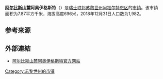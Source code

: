 {{Infobox settlement
| name = 阿尔比斯山麓阿奥伊格斯特
| native_name = {{lang|de|Aeugst am Albis}}
| settlement_type = [[市镇_(瑞士)|瑞士市镇]]
| image_skyline = Aeugst01.jpg
| image_caption = 阿尔比斯山麓阿奥伊格斯特风光
| image_seal = Aeugst am Albis-blazon.svg
| image_map = Karte Gemeinde Aeugst am Albis 2007.png
| map_caption = 阿尔比斯山麓阿奥伊格斯特在阿福尔特恩区的位置
| pushpin_map = Switzerland
| pushpin_relief = Switzerland relief location map.jpg
| pushpin_label_position = bottom
| pushpin_map_caption = 阿尔比斯山麓阿奥伊格斯特在瑞士的位置
| subdivision_type = 国家
| subdivision_name = {{CHE}}
| subdivision_type1 = [[瑞士行政区划|州]]
| subdivision_name1 = {{flagicon|Zürich|size=16px}} [[苏黎世州|苏黎世州]]
| subdivision_type2 = [[区_(瑞士)|区]]
| subdivision_name2 = [[阿福尔特恩区|阿福尔特恩区]]
| elevation_m = 696
| area_footnotes = <ref name=面积>{{cite web|url=https://www.bfs.admin.ch/bfs/de/home/statistiken/raum-umwelt/bodennutzung-bedeckung/gesamtspektrum-regionalen-stufen/gemeinden.html|title=Arealstatistik Standard - Gemeinden nach 4 Hauptbereichen|trans_title=瑞士联邦按四种用地类型划分的市镇面积统计表|date=2018-11-26|publisher=[[瑞士联邦统计署|瑞士联邦统计署]]|language=de|accessdate=2019-12-02|archive-date=2019-11-15|archive-url=https://web.archive.org/web/20191115011326/https://www.bfs.admin.ch/bfs/de/home/statistiken/raum-umwelt/bodennutzung-bedeckung/gesamtspektrum-regionalen-stufen/gemeinden.html|dead-url=no}}</ref>
| area_total_km2 = 7.87
| population_as_of = 2018年12月31日
| population_footnotes = <ref>{{cite web|url=https://www.bfs.admin.ch/bfs/de/home/statistiken/bevoelkerung.assetdetail.7966022.html|title=Ständige Wohnbevölkerung nach Staatsangehörigkeitskategorie, Geschlecht und Gemeinde, Provisorische Jahresergebnisse, 2018|trans_title=瑞士联邦2018年按国籍、性别和市镇划分的常住人口统计表|date=2019-04-09|publisher=[[瑞士联邦统计署|瑞士联邦统计署]]|language=de|accessdate=2019-11-12|archive-date=2019-04-11|archive-url=https://web.archive.org/web/20190411063248/https://www.bfs.admin.ch/bfs/de/home/statistiken/bevoelkerung.assetdetail.7966022.html|dead-url=no}}</ref>
| population_total = 1982
| population_density_km2 = auto
| timezone = [[欧洲中部时间|CET]]
| utc_offset = +1
| timezone_DST = [[欧洲中部夏令时间|CEST]]
| utc_offset_DST = +2
| coordinates = {{coord|47|16|4|N|8|29|7|E|region:|display=inline,title}}
| postal_code_type = [[瑞士邮政编码系统|邮政编码]]
| postal_code = 8914
| blank_name = [[瑞士市镇官方编号|官方编号]]
| blank_info = 0001
| website = {{url|www.aeugst-albis.ch}}
}}

'''[[阿爾比斯山脈|阿尔比斯山]]麓阿奥伊格斯特'''（{{lang-de|Aeugst am Albis}}）是[[瑞士联邦|瑞士联邦]][[苏黎世州|苏黎世州]][[阿福尔特恩区|阿福尔特恩区]]的[[市镇_(瑞士)|市镇]]。该市镇面积为7.87平方千米，海拔高度696米，2018年12月31日人口数为1,982。

== 参考来源 ==
{{reflist}}

== 外部連結 ==
* [https://www.aeugst-albis.ch/ 阿尔比斯山麓阿奥伊格斯特官方网站] {{Wayback|url=https://www.aeugst-albis.ch/ |date=20210506172111 }} {{de icon}}

{{Switzerland-geo-stub}}
{{苏黎世州区划}}
{{DEFAULTSORT:Aeugst am Albis}}
[[Category:苏黎世州的市镇|Category:苏黎世州的市镇]]